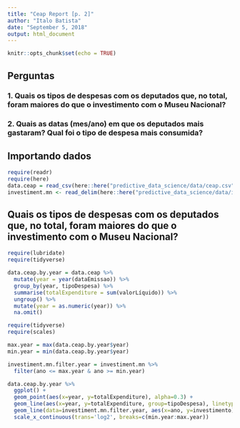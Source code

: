```yaml
---
title: "Ceap Report [p. 2]"
author: "Italo Batista"
date: "September 5, 2018"
output: html_document
---
```


```r
knitr::opts_chunk$set(echo = TRUE)
```

## Perguntas
### 1. Quais os tipos de despesas com os deputados que, no total, foram maiores do que o investimento com o Museu Nacional?
### 2. Quais as datas (mes/ano) em que os deputados mais gastaram? Qual foi o tipo de despesa mais consumida?

## Importando dados

```r
require(readr)
require(here)
data.ceap = read_csv(here::here("predictive_data_science/data/ceap.csv"))
investiment.mn <- read_delim(here::here("predictive_data_science/data/investimento-mn.csv"), delim=";", escape_double = FALSE, trim_ws = TRUE)
```

## Quais os tipos de despesas com os deputados que, no total, foram maiores do que o investimento com o Museu Nacional?

```r
require(lubridate)
require(tidyverse)

data.ceap.by.year = data.ceap %>%
  mutate(year = year(dataEmissao)) %>%
  group_by(year, tipoDespesa) %>%
  summarise(totalExpenditure = sum(valorLíquido)) %>%
  ungroup() %>%
  mutate(year = as.numeric(year)) %>%
  na.omit()
```

```r
require(tidyverse)
require(scales)

max.year = max(data.ceap.by.year$year)
min.year = min(data.ceap.by.year$year)

investiment.mn.filter.year = investiment.mn %>%
  filter(ano <= max.year & ano >= min.year)

data.ceap.by.year %>%
  ggplot() +
  geom_point(aes(x=year, y=totalExpenditure), alpha=0.3) + 
  geom_line(aes(x=year, y=totalExpenditure, group=tipoDespesa), linetype = 2, size=0.3) +
  geom_line(data=investiment.mn.filter.year, aes(x=ano, y=investimento)) +
  scale_x_continuous(trans='log2', breaks=c(min.year:max.year))

```

```r

```

```r

```

```r

```

```r

```